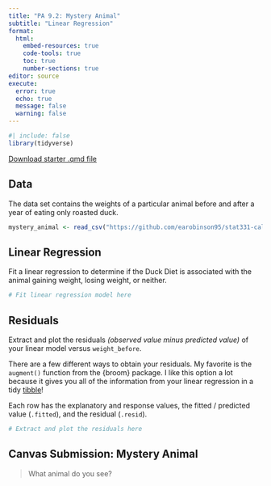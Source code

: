 ```yaml
---
title: "PA 9.2: Mystery Animal"
subtitle: "Linear Regression"
format: 
  html:
    embed-resources: true
    code-tools: true
    toc: true
    number-sections: true
editor: source
execute: 
  error: true
  echo: true
  message: false
  warning: false
---
```


```r
#| include: false
library(tidyverse)
```

[Download starter .qmd file](PA9.2-mystery-animal.qmd)

## Data

The data set contains the weights of a particular animal before and after a year of eating only roasted duck.

```r
mystery_animal <- read_csv("https://github.com/earobinson95/stat331-calpoly/raw/master/practice-activities/data/mystery_animal.csv")
```

## Linear Regression

Fit a linear regression to determine if the Duck Diet is associated with the animal gaining weight, losing weight, or neither.

```r
# Fit linear regression model here
```

## Residuals

Extract and plot the residuals *(observed value minus predicted value)* of your linear model versus `weight_before`.

::: callout-tip
There are a few different ways to obtain your residuals. My favorite is the `augment()` function from the {broom} package. I like this option a lot because it gives you all of the information from your linear regression in a tidy [tibble]{.underline}!

Each row has the explanatory and response values, the fitted / predicted value (`.fitted`), and the residual (`.resid`).
:::

```r
# Extract and plot the residuals here
```

## Canvas Submission: Mystery Animal

> What animal do you see?
